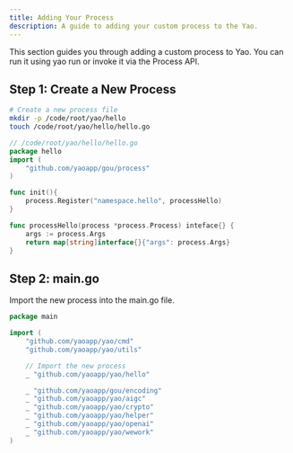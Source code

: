 ```yaml
---
title: Adding Your Process
description: A guide to adding your custom process to the Yao.
---
```


This section guides you through adding a custom process to Yao. You can run it using yao run or invoke it via the Process API.

## Step 1: Create a New Process

```bash
# Create a new process file
mkdir -p /code/root/yao/hello
touch /code/root/yao/hello/hello.go
```

```go
// /code/root/yao/hello/hello.go
package hello
import (
    "github.com/yaoapp/gou/process"
)

func init(){
    process.Register("namespace.hello", processHello)
}

func processHello(process *process.Process) inteface{} {
    args := process.Args
    return map[string]interface{}{"args": process.Args}
}
```

## Step 2: main.go

Import the new process into the main.go file.

```go
package main

import (
	"github.com/yaoapp/yao/cmd"
	"github.com/yaoapp/yao/utils"

    // Import the new process
    _ "github.com/yaoapp/yao/hello"

	_ "github.com/yaoapp/gou/encoding"
	_ "github.com/yaoapp/yao/aigc"
	_ "github.com/yaoapp/yao/crypto"
	_ "github.com/yaoapp/yao/helper"
	_ "github.com/yaoapp/yao/openai"
	_ "github.com/yaoapp/yao/wework"
)
```
